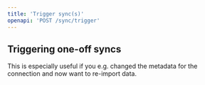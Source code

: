 ```yaml
---
title: 'Trigger sync(s)'
openapi: 'POST /sync/trigger'
---
```

## Triggering one-off syncs

This is especially useful if you e.g. changed the metadata for the connection and now want to re-import data.